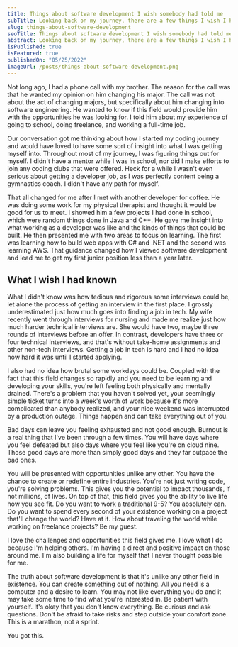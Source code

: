 ```yaml
---
title: Things about software development I wish somebody had told me
subTitle: Looking back on my journey, there are a few things I wish I had known about being a developer when I started out.
slug: things-about-software-development
seoTitle: Things about software development I wish somebody had told me
abstract: Looking back on my journey, there are a few things I wish I had known about being a developer when I started out.
isPublished: true
isFeatured: true
publishedOn: "05/25/2022"
imageUrl: /posts/things-about-software-development.png
---
```


<BlogBody>

Not long ago, I had a phone call with my brother. The reason for the call was that he wanted my opinion on him changing his major. The call was not about the act of changing majors, but specifically about him changing into software engineering. He wanted to know if this field would provide him with the opportunities he was looking for. I told him about my experience of going to school, doing freelance, and working a full-time job.

Our conversation got me thinking about how I started my coding journey and would have loved to have some sort of insight into what I was getting myself into. Throughout most of my journey, I was figuring things out for myself. I didn't have a mentor while I was in school, nor did I make efforts to join any coding clubs that were offered. Heck for a while I wasn't even serious about getting a developer job, as I was perfectly content being a gymnastics coach. I didn't have any path for myself.

That all changed for me after I met with another developer for coffee. He was doing some work for my physical therapist and thought it would be good for us to meet. I showed him a few projects I had done in school, which were random things done in Java and C++. He gave me insight into what working as a developer was like and the kinds of things that could be built. He then presented me with two areas to focus on learning. The first was learning how to build web apps with C# and .NET and the second was learning AWS. That guidance changed how I viewed software development and lead me to get my first junior position less than a year later.

## What I wish I had known

What I didn't know was how tedious and rigorous some interviews could be, let alone the process of getting an interview in the first place. I grossly underestimated just how much goes into finding a job in tech. My wife recently went through interviews for nursing and made me realize just how much harder technical interviews are. She would have two, maybe three rounds of interviews before an offer. In contrast, developers have three or four technical interviews, and that's without take-home assignments and other non-tech interviews. Getting a job in tech is hard and I had no idea how hard it was until I started applying.

I also had no idea how brutal some workdays could be. Coupled with the fact that this field changes so rapidly and you need to be learning and developing your skills, you're left feeling both physically and mentally drained. There's a problem that you haven't solved yet, your seemingly simple ticket turns into a week's worth of work because it's more complicated than anybody realized, and your nice weekend was interrupted by a production outage. Things happen and can take everything out of you.

Bad days can leave you feeling exhausted and not good enough. Burnout is a real thing that I've been through a few times. You will have days where you feel defeated but also days where you feel like you're on cloud nine. Those good days are more than simply good days and they far outpace the bad ones.

You will be presented with opportunities unlike any other. You have the chance to create or redefine entire industries. You're not just writing code, you're solving problems. This gives you the potential to impact thousands, if not millions, of lives. On top of that, this field gives you the ability to live life how you see fit. Do you want to work a traditional 9-5? You absolutely can. Do you want to spend every second of your existence working on a project that'll change the world? Have at it. How about traveling the world while working on freelance projects? Be my guest.

I love the challenges and opportunities this field gives me. I love what I do because I'm helping others. I'm having a direct and positive impact on those around me. I'm also building a life for myself that I never thought possible for me.

The truth about software development is that it's unlike any other field in existence. You can create something out of nothing. All you need is a computer and a desire to learn. You may not like everything you do and it may take some time to find what you're interested in. Be patient with yourself. It's okay that you don't know everything. Be curious and ask questions. Don't be afraid to take risks and step outside your comfort zone. This is a marathon, not a sprint.

You got this.

</BlogBody>
